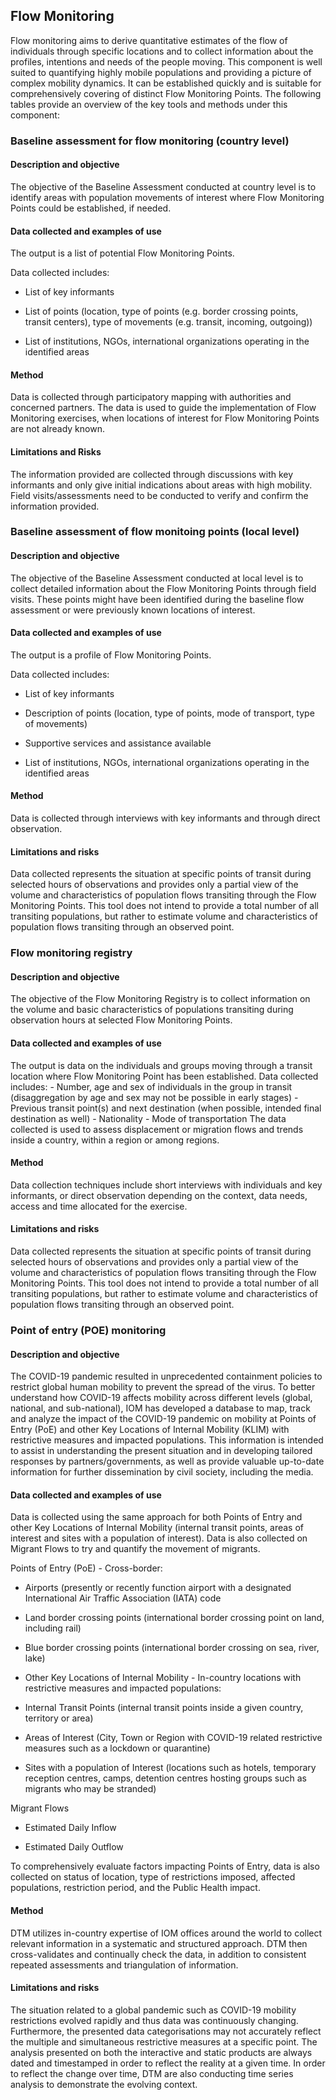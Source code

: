 
## Flow Monitoring
Flow monitoring aims to derive quantitative estimates of the flow of individuals through specific locations and to collect information about the profiles, intentions and needs of the people moving. This component is well suited to quantifying highly mobile populations and providing a picture of complex mobility dynamics. It can be established quickly and is suitable for comprehensively covering of distinct Flow Monitoring Points. The following tables provide an overview of the key tools and methods under this component:


### Baseline assessment for flow monitoring (country level)

#### Description and objective

The objective of the Baseline Assessment conducted at country level is to identify areas with population movements of interest where Flow Monitoring Points could be established, if needed.

#### Data collected and examples of use

The output is a list of potential Flow Monitoring Points.

Data collected includes:

- List of key informants

- List of points (location, type of points (e.g. border crossing points, transit centers), type of movements (e.g. transit, incoming, outgoing))

-  List of institutions, NGOs, international organizations operating in the identified areas


#### Method

Data is collected through participatory mapping with authorities and concerned partners. The data is used to guide the implementation of Flow Monitoring exercises, when locations of interest for Flow Monitoring Points are not already known.

#### Limitations and Risks

The information provided are collected through discussions with key informants and only give initial indications about areas with high mobility. Field visits/assessments need to be conducted to verify and confirm the information provided.

### Baseline assessment of flow monitoing points (local level)

#### Description and objective

The objective of the Baseline Assessment conducted at local level is to collect detailed information about the Flow Monitoring Points through field visits. These points might have been identified during the baseline flow assessment or were previously known locations of interest.

#### Data collected and examples of use

The output is a profile of Flow Monitoring Points.

Data collected includes:

- List of key informants

- Description of points (location, type of points, mode of transport, type of movements)

- Supportive services and assistance available

- List of institutions, NGOs, international organizations operating in the identified areas

#### Method

Data is collected through interviews with key informants and through direct observation. 

#### Limitations and risks

Data collected represents the situation at specific points of transit during selected hours of observations and provides only a partial view of the volume and characteristics of population flows transiting through the Flow Monitoring Points. This tool does not intend to provide a total number of all transiting populations, but rather to estimate volume and characteristics of population flows transiting through an observed point.

### Flow monitoring registry

#### Description and objective

The objective of the Flow Monitoring Registry is to collect information on the volume and basic characteristics of populations transiting during observation hours at selected Flow Monitoring Points.

#### Data collected and examples of use

The output is data on the individuals and groups moving through a transit location where Flow Monitoring Point has been established. Data collected includes: 
- Number, age and sex of individuals in the group in transit (disaggregation by age and sex may not be possible in early stages) 
- Previous transit point(s) and next destination (when possible, intended final destination as well) 
- Nationality 
- Mode of transportation The data collected is used to assess displacement or migration flows and trends inside a country, within a region or among regions.

#### Method
Data collection techniques include short interviews with individuals and key informants, or direct observation depending on the context, data needs, access and time allocated for the exercise.

#### Limitations and risks 
Data collected represents the situation at specific points of transit during selected hours of observations and provides only a partial view of the volume and characteristics of population flows transiting through the Flow Monitoring Points. This tool does not intend to provide a total number of all transiting populations, but rather to estimate volume and characteristics of population flows transiting through an observed point.

### Point of entry (POE) monitoring

#### Description and objective

The COVID-19 pandemic resulted in unprecedented containment policies to restrict global human mobility to prevent the spread of the virus. To better understand how COVID-19 affects mobility across different levels (global, national, and sub-national), IOM has developed a database to map, track and analyze the impact of the COVID-19 pandemic on mobility at Points of Entry (PoE) and other Key Locations of Internal Mobility (KLIM) with restrictive measures and impacted populations. This information is intended to assist in understanding the present situation and in developing tailored responses by partners/governments, as well as provide valuable up-to-date information for further dissemination by civil society, including the media.

#### Data collected and examples of use

Data is collected using the same approach for both Points of Entry and other Key Locations of  Internal  Mobility  (internal  transit  points,  areas  of  interest  and  sites  with  a  population  of interest). Data is also collected on Migrant Flows to try and quantify the movement of migrants.

Points of Entry (PoE) - Cross-border:

- Airports (presently or recently function airport with a designated International Air Traffic Association (IATA) code

- Land border crossing points (international border crossing point on land, including rail)

- Blue border crossing points (international border crossing on sea, river, lake)

- Other Key Locations of Internal Mobility - In-country locations with restrictive measures and impacted populations:

- Internal Transit Points (internal transit points inside a given country, territory or area)

- Areas of Interest (City, Town or Region with COVID-19 related restrictive measures such as a lockdown or quarantine)

- Sites with a population of Interest (locations such as hotels, temporary reception centres, camps, detention centres hosting groups such as migrants who may be stranded)

Migrant Flows

- Estimated Daily Inflow

- Estimated Daily Outflow

To comprehensively evaluate factors impacting Points of Entry, data is also collected on status of location, type of restrictions imposed, affected populations, restriction period, and the Public Health impact.

#### Method

DTM utilizes in-country expertise of IOM offices around the world to collect relevant information in a systematic and structured approach. DTM then cross-validates and continually check the data, in addition to consistent repeated assessments and triangulation of information.

#### Limitations and risks

The situation related to a global pandemic such as COVID-19 mobility restrictions evolved rapidly and thus data was continuously changing. Furthermore, the presented data categorisations may not accurately reflect the multiple and simultaneous restrictive measures at a specific point. The analysis presented on both the interactive and static products are always dated and timestamped in order to reflect the reality at a given time. In order to reflect the change over time, DTM are also conducting time series analysis to demonstrate the evolving context.